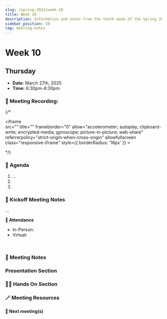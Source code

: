```yaml
---
slug: /spring-2024/week-10
title: Week 10
description: Information and notes from the tenth week of the Spring 2025 semester for the UMass Lowell Cloud Computing Club. 
sidebar_position: 10
tag: meeting-notes
---
```


# Week 10

## Thursday

- **Date:** March 27th, 2025
- **Time:** 6:30pm-8:30pm

### 🎥 Meeting Recording:
{/* <div class="iframe-container">
    <iframe  
        src="" 
        title="" 
        frameborder="0" 
        allow="accelerometer; autoplay; clipboard-write; encrypted-media; gyroscope; picture-in-picture; web-share" 
        referrerpolicy="strict-origin-when-cross-origin" 
        allowfullscreen
        class="responsive-iframe"
        style={{
            borderRadius: '16px'
        }}
    >
    </iframe>
</div> */}


### 🚩 Agenda
1. ...
2. 
3. 

### 📓 Kickoff Meeting Notes
...
<br/>

**📄 Attendance**
- In-Person: 
- Virtual: 
<br/>

### 📓 Meeting Notes

### Presentation Section

### 🧑‍💻 Hands On Section

### 🪄 Meeting Resources

#### 🚀 Next meeting(s)

